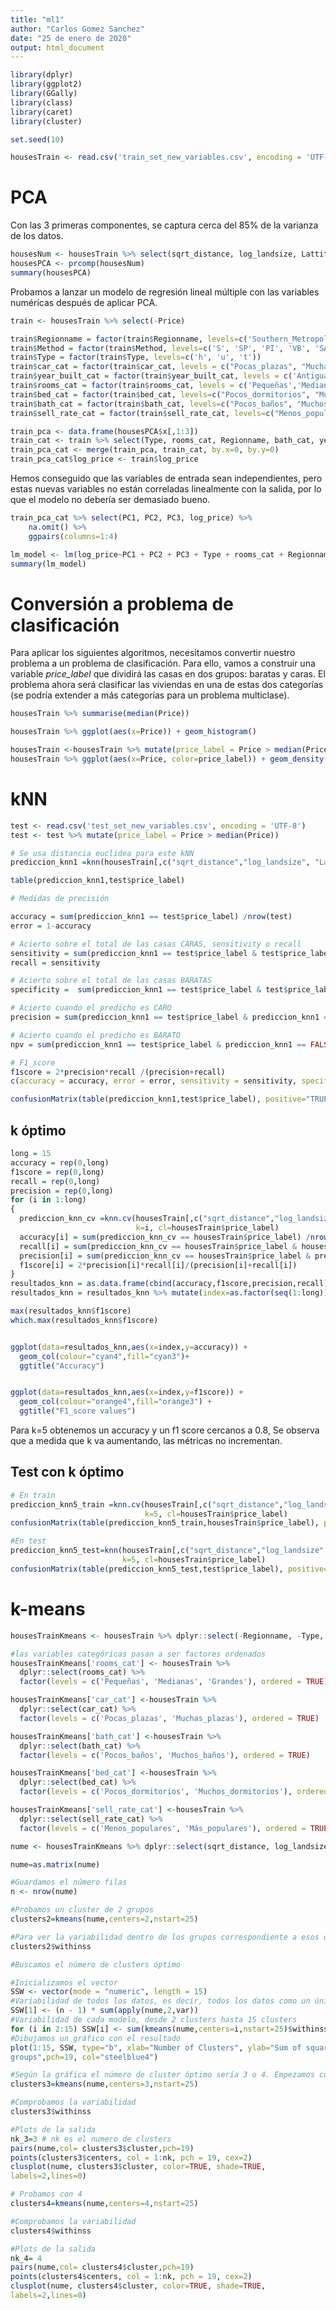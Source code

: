 ```yaml
---
title: "ml1"
author: "Carlos Gomez Sanchez"
date: "25 de enero de 2020"
output: html_document
---
```


```r
library(dplyr)
library(ggplot2)
library(GGally)
library(class)
library(caret)
library(cluster)

set.seed(10)
```


```r
housesTrain <- read.csv('train_set_new_variables.csv', encoding = 'UTF-8')
```

# PCA
Con las 3 primeras componentes, se captura cerca del 85% de la varianza de los datos.
```r
housesNum <- housesTrain %>% select(sqrt_distance, log_landsize, Lattitude, Longtitude)
housesPCA <- prcomp(housesNum)
summary(housesPCA)
```


Probamos a lanzar un modelo de regresión lineal múltiple con las variables numéricas después de aplicar PCA.
```r
train <- housesTrain %>% select(-Price)

train$Regionname = factor(train$Regionname, levels=c('Southern_Metropolitan', 'Northern_Metropolitan', 'Western_Metropolitan', 'Eastern_Metropolitan', 'South_Eastern_Metropolitan', 'Eastern_Victoria', 'Northern_Victoria', 'Western_Victoria'))
train$Method = factor(train$Method, levels=c('S', 'SP', 'PI', 'VB', 'SA'))
train$Type = factor(train$Type, levels=c('h', 'u', 't'))
train$car_cat = factor(train$car_cat, levels = c("Pocas_plazas", "Muchas_plazas"))
train$year_built_cat = factor(train$year_built_cat, levels = c('Antigua', 'Moderna', 'Desconocido'))
train$rooms_cat = factor(train$rooms_cat, levels = c('Pequeñas','Medianas','Grandes'))
train$bed_cat = factor(train$bed_cat, levels=c("Pocos_dormitorios", "Muchos_dormitorios"))
train$bath_cat = factor(train$bath_cat, levels=c("Pocos_baños", "Muchos_baños"))
train$sell_rate_cat = factor(train$sell_rate_cat, levels=c("Menos_populares", "Más_populares"))
```

```r
train_pca <- data.frame(housesPCA$x[,1:3])
train_cat <- train %>% select(Type, rooms_cat, Regionname, bath_cat, year_built_cat, sell_rate_cat, Method, car_cat)
train_pca_cat <- merge(train_pca, train_cat, by.x=0, by.y=0)
train_pca_cat$log_price <- train$log_price
```

Hemos conseguido que las variables de entrada sean independientes, pero estas nuevas variables no están correladas linealmente con la salida, por lo que el modelo no debería ser demasiado bueno.
```r
train_pca_cat %>% select(PC1, PC2, PC3, log_price) %>%
    na.omit() %>%
    ggpairs(columns=1:4)
```


```r
lm_model <- lm(log_price~PC1 + PC2 + PC3 + Type + rooms_cat + Regionname + bath_cat + year_built_cat + sell_rate_cat + Method + car_cat, data = train_pca_cat)
summary(lm_model)
```

# Conversión a problema de clasificación
Para aplicar los siguientes algoritmos, necesitamos convertir nuestro problema a un problema de clasificación. Para ello, vamos a construir una variable *price_label* que dividirá las casas en dos grupos: baratas y caras. El problema ahora será clasificar las viviendas en una de estas dos categorías (se podría extender a más categorías para un problema multiclase).

```r
housesTrain %>% summarise(median(Price))
```
```r
housesTrain %>% ggplot(aes(x=Price)) + geom_histogram()
```



```r
housesTrain <-housesTrain %>% mutate(price_label = Price > median(Price))
housesTrain %>% ggplot(aes(x=Price, color=price_label)) + geom_density()
```

# kNN

```r
test <- read.csv('test_set_new_variables.csv', encoding = 'UTF-8')
test <- test %>% mutate(price_label = Price > median(Price))
```

```r
# Se usa distancia euclidea para este kNN
prediccion_knn1 =knn(housesTrain[,c("sqrt_distance","log_landsize", "Lattitude", "Longtitude")], test[,c("sqrt_distance","log_landsize", "Lattitude", "Longtitude")], k=1, cl=housesTrain$price_label)

table(prediccion_knn1,test$price_label)

# Medidas de precisión

accuracy = sum(prediccion_knn1 == test$price_label) /nrow(test)
error = 1-accuracy

# Acierto sobre el total de las casas CARAS, sensitivity o recall
sensitivity = sum(prediccion_knn1 == test$price_label & test$price_label == TRUE) / sum(test$price_label == TRUE)
recall = sensitivity

# Acierto sobre el total de las casas BARATAS
specificity =  sum(prediccion_knn1 == test$price_label & test$price_label == FALSE) / sum(test$price_label == FALSE)

# Acierto cuando el predicho es CARO
precision = sum(prediccion_knn1 == test$price_label & prediccion_knn1 == TRUE) / sum(prediccion_knn1 == TRUE)

# Acierto cuando el predicho es BARATO
npv = sum(prediccion_knn1 == test$price_label & prediccion_knn1 == FALSE) / sum(prediccion_knn1 == FALSE)

# F1_score
f1score = 2*precision*recall /(precision+recall)
c(accuracy = accuracy, error = error, sensitivity = sensitivity, specificity = specificity, precision = precision, npv = npv, f1=f1score)
```

```r
confusionMatrix(table(prediccion_knn1,test$price_label), positive="TRUE")
```

## k óptimo

```r
long = 15
accuracy = rep(0,long)
f1score = rep(0,long)
recall = rep(0,long)
precision = rep(0,long)
for (i in 1:long)
{
  prediccion_knn_cv =knn.cv(housesTrain[,c("sqrt_distance","log_landsize", "Lattitude", "Longtitude")], 
                            k=i, cl=housesTrain$price_label)
  accuracy[i] = sum(prediccion_knn_cv == housesTrain$price_label) /nrow(housesTrain)
  recall[i] = sum(prediccion_knn_cv == housesTrain$price_label & housesTrain$price_label == TRUE) / sum(housesTrain$price_label == TRUE)
  precision[i] = sum(prediccion_knn_cv == housesTrain$price_label & prediccion_knn_cv == TRUE) / sum(prediccion_knn_cv == TRUE)
  f1score[i] = 2*precision[i]*recall[i]/(precision[i]+recall[i])
}
resultados_knn = as.data.frame(cbind(accuracy,f1score,precision,recall))
resultados_knn = resultados_knn %>% mutate(index=as.factor(seq(1:long)))

max(resultados_knn$f1score)
which.max(resultados_knn$f1score)


ggplot(data=resultados_knn,aes(x=index,y=accuracy)) + 
  geom_col(colour="cyan4",fill="cyan3")+
  ggtitle("Accuracy")


ggplot(data=resultados_knn,aes(x=index,y=f1score)) + 
  geom_col(colour="orange4",fill="orange3") +
  ggtitle("F1_score values")
```
Para k=5 obtenemos un accuracy y un f1 score cercanos a 0.8, Se observa que a medida que k va aumentando, las métricas no incrementan.

## Test con k óptimo
```r
# En train
prediccion_knn5_train =knn.cv(housesTrain[,c("sqrt_distance","log_landsize", "Lattitude", "Longtitude")], 
                              k=5, cl=housesTrain$price_label)
confusionMatrix(table(prediccion_knn5_train,housesTrain$price_label), positive="TRUE")

#En test
prediccion_knn5_test=knn(housesTrain[,c("sqrt_distance","log_landsize", "Lattitude", "Longtitude")], test[,c("sqrt_distance","log_landsize", "Lattitude", "Longtitude")],
                         k=5, cl=housesTrain$price_label)
confusionMatrix(table(prediccion_knn5_test,test$price_label), positive="TRUE")
```


# k-means

```r
housesTrainKmeans <- housesTrain %>% dplyr::select(-Regionname, -Type, -Method, -year_built_cat)

#las variables categóricas pasan a ser factores ordenados
housesTrainKmeans['rooms_cat'] <- housesTrain %>% 
  dplyr::select(rooms_cat) %>% 
  factor(levels = c('Pequeñas', 'Medianas', 'Grandes'), ordered = TRUE)

housesTrainKmeans['car_cat'] <-housesTrain %>% 
  dplyr::select(car_cat) %>% 
  factor(levels = c('Pocas_plazas', 'Muchas_plazas'), ordered = TRUE)

housesTrainKmeans['bath_cat'] <-housesTrain %>% 
  dplyr::select(bath_cat) %>% 
  factor(levels = c('Pocos_baños', 'Muchos_baños'), ordered = TRUE)

housesTrainKmeans['bed_cat'] <-housesTrain %>% 
  dplyr::select(bed_cat) %>% 
  factor(levels = c('Pocos_dormitorios', 'Muchos_dormitorios'), ordered = TRUE)

housesTrainKmeans['sell_rate_cat'] <-housesTrain %>% 
  dplyr::select(sell_rate_cat) %>% 
  factor(levels = c('Menos_populares', 'Más_populares'), ordered = TRUE)

```

```r
nume <- housesTrainKmeans %>% dplyr::select(sqrt_distance, log_landsize, Lattitude, Longtitude, Price, log_price)

nume=as.matrix(nume)

#Guardamos el número filas
n <- nrow(nume)

#Probamos un cluster de 2 grupos
clusters2=kmeans(nume,centers=2,nstart=25)

#Para ver la variabilidad dentro de los grupos correspondiente a esos dos clusters
clusters2$withinss

#Buscamos el número de clusters óptimo

#Inicializamos el vector
SSW <- vector(mode = "numeric", length = 15)
#Variabilidad de todos los datos, es decir, todos los datos como un único cluster
SSW[1] <- (n - 1) * sum(apply(nume,2,var))
#Variabilidad de cada modelo, desde 2 clusters hasta 15 clusters
for (i in 2:15) SSW[i] <- sum(kmeans(nume,centers=i,nstart=25)$withinss)
#Dibujamos un gráfico con el resultado
plot(1:15, SSW, type="b", xlab="Number of Clusters", ylab="Sum of squares within
groups",pch=19, col="steelblue4")

#Según la gráfica el número de cluster óptimo sería 3 o 4. Empezamos con 3
clusters3=kmeans(nume,centers=3,nstart=25)

#Comprobamos la variabilidad
clusters3$withinss

#Plots de la salida
nk_3=3 # nk es el numero de clusters
pairs(nume,col= clusters3$cluster,pch=19)
points(clusters3$centers, col = 1:nk, pch = 19, cex=2)
clusplot(nume, clusters3$cluster, color=TRUE, shade=TRUE,
labels=2,lines=0)

# Probamos con 4
clusters4=kmeans(nume,centers=4,nstart=25)

#Comprobamos la variabilidad
clusters4$withinss

#Plots de la salida
nk_4= 4
pairs(nume,col= clusters4$cluster,pch=19)
points(clusters4$centers, col = 1:nk, pch = 19, cex=2)
clusplot(nume, clusters4$cluster, color=TRUE, shade=TRUE,
labels=2,lines=0)
```

